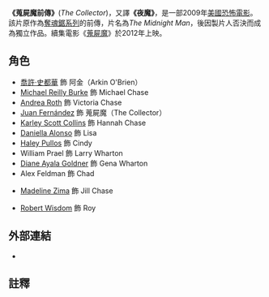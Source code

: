 {{Refimprove|time=2020-10-07T01:45:55+00:00}}
{{Infobox film
| name = 蒐屍魔前傳
| image = 
| alt =
| caption = 
| director = [[Marcus_Dunstan|Marcus Dunstan]]
| producer = Brett Forbes<br />Julie Richardson<br />Patrick Rizzotti<br />Christopher Lockhart
| writer = [[Marcus_Dunstan|Marcus Dunstan]]<br />[[Patrick_Melton|Patrick Melton]]
| starring = [[喬許·史都華|喬許·史都華]]<br />[[Michael_Reilly_Burke|Michael Reilly Burke]]<br />[[Andrea_Roth|Andrea Roth]]<br />[[Juan_Fernández_de_Alarcon|Juan Fernandez]]<br />[[Karley_Scott_Collins|Karley Scott Collins]]<br />[[Madeline_Zima|Madeline Zima]]<br />[[Robert_Wisdom|Robert Wisdom]]
| music = [[Jerome_Dillon|Jerome Dillon]]<br />[[808_Mafia|Nathaniel Caserta]]
| cinematography = Brandon Cox
| editing = Alex Luna<br />James Mastracco
| studio = Fortress Features<br />[[Neo_Art_&_Logic|Neo Art & Logic]]<br />Imaginarium Entertainment Group
| distributor = [[Freestyle_Releasing|Freestyle Releasing]]<br />[[LD_Entertainment|LD Entertainment]]
| released = {{Film date|2009|07|31}}
| runtime = 90分鐘
| country = [[美國|美國]]
| language = [[英語|英語]]
| budget = 300萬[[美元|美元]]<ref>{{cite news | url= https://www.variety.com/article/VR1118006133.html?categoryid=13&cs=1&query=Saw+VII | title= Duo sparked by 'Project Greenlight' | author= McNary Dave | work= Variety | date= July 17, 2009 | accessdate= 2020-10-04 | archive-date= 2009-08-08 | archive-url= https://web.archive.org/web/20090808131359/http://www.variety.com/article/VR1118006133.html?categoryid=13&cs=1&query=saw+vii | dead-url= no }}</ref>
| gross = 944萬美元<ref>{{Cite web | url= https://www.boxofficemojo.com/movies/?id=collector09.htm | title= The Collector Box Office | publisher= [[Box_Office_Mojo|Box Office Mojo]] | accessdate= December 28, 2009 | archive-date= 2018-05-12 | archive-url= https://web.archive.org/web/20180512023514/http://www.boxofficemojo.com/movies/?id=collector09.htm | dead-url= no }}</ref>
}}

'''《蒐屍魔前傳》'''(''The Collector'')，又譯'''《夜魔》'''，是一部2009年[[美國|美國]][[恐怖電影|恐怖電影]]。該片原作為[[奪魂鋸系列|奪魂鋸系列]]的前傳，片名為''The Midnight Man''，後因製片人否決而成為獨立作品。續集電影《[[蒐屍魔|蒐屍魔]]》於2012年上映。

==角色==
{{div col}}
<!-- Order, as per film's (main) end-credits; character names as per end-credits --> 
* [[喬許·史都華|喬許·史都華]] 飾 阿金（Arkin O'Brien）
* [[Michael_Reilly_Burke|Michael Reilly Burke]] 飾 Michael Chase
* [[Andrea_Roth|Andrea Roth]] 飾 Victoria Chase
* [[Juan_Fernández_de_Alarcon|Juan Fernández]] 飾 蒐屍魔（The Collector）
* [[Karley_Scott_Collins|Karley Scott Collins]] 飾 Hannah Chase
* [[Daniella_Alonso|Daniella Alonso]] 飾 Lisa
* [[Haley_Pullos|Haley Pullos]] 飾 Cindy
* William Prael 飾 Larry Wharton
* [[Diane_Ayala_Goldner|Diane Ayala Goldner]] 飾 Gena Wharton
* Alex Feldman 飾 Chad
<!-- With -->
* [[Madeline_Zima|Madeline Zima]] 飾 Jill Chase
<!-- And -->
* [[Robert_Wisdom|Robert Wisdom]] 飾 Roy
{{div col end}}

==外部連結==
*{{imdb title|tt0844479|搜屍魔前傳}}

==註釋==
